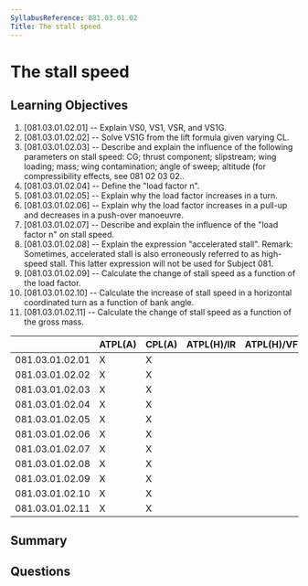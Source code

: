 ```yaml
---
SyllabusReference: 081.03.01.02
Title: The stall speed
---
```


# The stall speed

## Learning Objectives

1. [081.03.01.02.01] -- Explain VS0, VS1, VSR, and VS1G.
2. [081.03.01.02.02] -- Solve VS1G from the lift formula given varying CL.
3. [081.03.01.02.03] -- Describe and explain the influence of the following
   parameters on stall speed: CG; thrust component; slipstream; wing loading;
   mass; wing contamination; angle of sweep; altitude (for compressibility
   effects, see 081 02 03 02..
4. [081.03.01.02.04] -- Define the "load factor n".
5. [081.03.01.02.05] -- Explain why the load factor increases in a turn.
6. [081.03.01.02.06] -- Explain why the load factor increases in a pull-up and
   decreases in a push-over manoeuvre.
7. [081.03.01.02.07] -- Describe and explain the influence of the "load factor
   n" on stall speed.
8. [081.03.01.02.08] -- Explain the expression "accelerated stall". Remark:
   Sometimes, accelerated stall is also erroneously referred to as high-speed
   stall. This latter expression will not be used for Subject 081.
9. [081.03.01.02.09] -- Calculate the change of stall speed as a function of the
   load factor.
10. [081.03.01.02.10] -- Calculate the increase of stall speed in a horizontal
    coordinated turn as a function of bank angle.
11. [081.03.01.02.11] -- Calculate the change of stall speed as a function of
    the gross mass.

|                 | ATPL(A) | CPL(A) | ATPL(H)/IR | ATPL(H)/VFR | CPL(H) | IR  | CBIR(A) |
| --------------- | ------- | ------ | ---------- | ----------- | ------ | --- | ------- |
| 081.03.01.02.01 | X       | X      |            |             |        |     |         |
| 081.03.01.02.02 | X       | X      |            |             |        |     |         |
| 081.03.01.02.03 | X       | X      |            |             |        |     |         |
| 081.03.01.02.04 | X       | X      |            |             |        |     |         |
| 081.03.01.02.05 | X       | X      |            |             |        |     |         |
| 081.03.01.02.06 | X       | X      |            |             |        |     |         |
| 081.03.01.02.07 | X       | X      |            |             |        |     |         |
| 081.03.01.02.08 | X       | X      |            |             |        |     |         |
| 081.03.01.02.09 | X       | X      |            |             |        |     |         |
| 081.03.01.02.10 | X       | X      |            |             |        |     |         |
| 081.03.01.02.11 | X       | X      |            |             |        |     |         |

## Summary

## Questions
